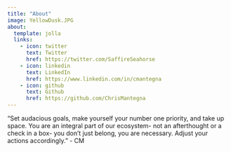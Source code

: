 ```yaml
---
title: "About"
image: YellowDusk.JPG
about:
  template: jolla
  links:
    - icon: twitter
      text: Twitter
      href: https://twitter.com/SaffireSeahorse
    - icon: linkedin
      text: LinkedIn
      href: https://www.linkedin.com/in/cmantegna
    - icon: github
      text: Github
      href: https://github.com/ChrisMantegna
---
```


"Set audacious goals, make yourself your number one priority, and take
up space. You are an integral part of our ecosystem- not an afterthought
or a check in a box- you don't just belong, you are necessary. Adjust
your actions accordingly." - CM
